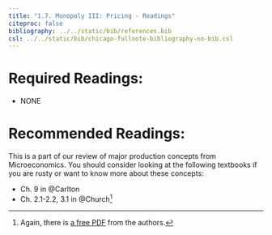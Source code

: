 ```yaml
---
title: "1.7. Monopoly III: Pricing - Readings"
citeproc: false
bibliography: ../../static/bib/references.bib
csl: ../../static/bib/chicago-fullnote-bibliography-no-bib.csl
---
```


# Required Readings:

- NONE

# Recommended Readings:

This is a part of our review of major production concepts from Microeconomics. You should consider looking at the following textbooks if you are rusty or want to know more about these concepts:   

- <i class="fas fas fa-book"></i> Ch. 9 in @Carlton
- <i class="fas fas fa-book"></i> Ch. 2.1-2.2, 3.1 in @Church^[Again, there is [a free PDF](https://works.bepress.com/jeffrey_church/23/) from the authors.]
